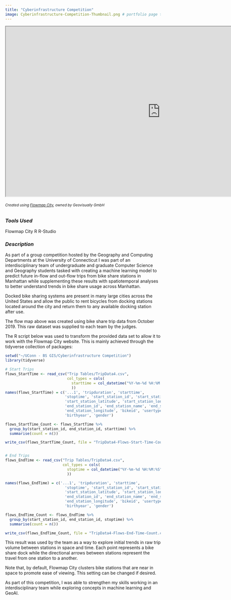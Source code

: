 ```yaml
---
title: "Cyberinfrastructure Competition"
image: Cyberinfrastructure-Competition-Thumbnail.png # portfolio page thumbnail image
---
```


```{=html}
<iframe width="1000" height="550" src="https://app.flowmap.city/public/01a0dbe4-8cc1-4135-9ba1-a49ce81b4870" title="Flowmap"></iframe>
```
###### ^Created using [Flowmap City](https://www.flowmap.city/), owned by Geovisually GmbH^

### *Tools Used*

[Flowmap City]{.badge .rounded-pill .bg-success} [R]{.badge .rounded-pill .bg-success} [R-Studio]{.badge .rounded-pill .bg-success}

### *Description*

As part of a group competition hosted by the Geography and Computing Departments at the University of Connecticut I was part of an interdisciplinary team of undergraduate and graduate Computer Science and Geography students tasked with creating a machine learning model to predict future in-flow and out-flow trips from bike share stations in Manhattan while supplementing these results with spatiotemporal analyses to better understand trends in bike share usage across Manhattan.

Docked bike sharing systems are present in many large cities across the United States and allow the public to rent bicycles from docking stations located around the city and return them to any available docking station after use.

The flow map above was created using bike share trip data from October 2019. This raw dataset was supplied to each team by the judges.

The R script below was used to transform the provided data set to allow it to work with the Flowmap City website. This is mainly achieved through the tidyverse collection of packages:

```r
setwd("~/UConn - BS GIS/Cyberinfrastructure Competition")
library(tidyverse)

# Start Trips
flows_StartTime <- read_csv("Trip Tables/TripData4.csv",
                            col_types = cols(
                              starttime = col_datetime("%Y-%m-%d %H:%M:%S")
                              ))
names(flows_StartTime) = c('...1', 'tripduration', 'starttime',
                           'stoptime', 'start_station_id', 'start_station_name',
                           'start_station_latitude', 'start_station_longitude',
                           'end_station_id', 'end_station_name', 'end_station_latitude',
                           'end_station_longitude', 'bikeid', 'usertype',
                           'birthyear', 'gender')

flows_StartTime_Count <- flows_StartTime %>%
  group_by(start_station_id, end_station_id, starttime) %>%
  summarise(count = n())

write_csv(flows_StartTime_Count, file = "TripData4-Flows-Start-Time-Count.csv")


# End Trips
flows_EndTime <- read_csv("Trip Tables/TripData4.csv",
                          col_types = cols(
                            stoptime = col_datetime("%Y-%m-%d %H:%M:%S")
                            ))

names(flows_EndTime) = c('...1', 'tripduration', 'starttime',
                           'stoptime', 'start_station_id', 'start_station_name',
                           'start_station_latitude', 'start_station_longitude',
                           'end_station_id', 'end_station_name', 'end_station_latitude',
                           'end_station_longitude', 'bikeid', 'usertype',
                           'birthyear', 'gender')

flows_EndTime_Count <- flows_EndTime %>%
  group_by(start_station_id, end_station_id, stoptime) %>%
  summarise(count = n())

write_csv(flows_EndTime_Count, file = "TripData4-Flows-End-Time-Count.csv")
```

This result was used by the team as a way to explore initial trends in raw trip volume between stations in space and time. Each point represents a bike share dock while the directional arrows between stations represent the travel from one station to a another.

Note that, by default, Flowmap City clusters bike stations that are near in space to promote ease of viewing. This setting can be changed if desired.

As part of this competition, I was able to strengthen my skills working in an interdisciplinary team while exploring concepts in machine learning and GeoAI.
